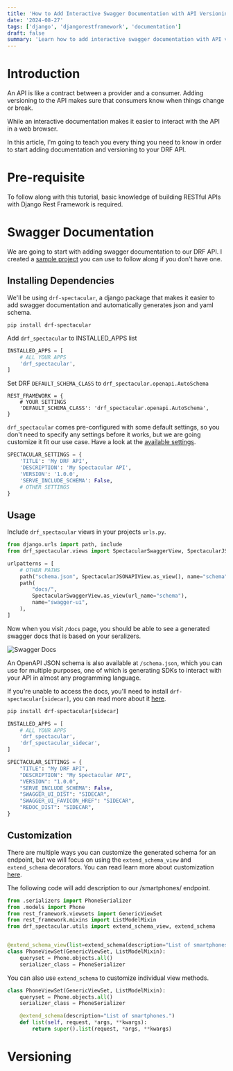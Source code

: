 ```yaml
---
title: 'How to Add Interactive Swagger Documentation with API Versioning to a Django Rest Framework API'
date: '2024-08-27'
tags: ['django', 'djangorestframework', 'documentation']
draft: false
summary: 'Learn how to add interactive swagger documentation with API versioning to your DRF API, making it easier to keep track of changes and interact with the API.'
---
```


# Introduction

An API is like a contract between a provider and a consumer. Adding versioning to the API makes sure that consumers know when things change or break.

While an interactive documentation makes it easier to interact with the API in a web browser.

In this article, I'm going to teach you every thing you need to know in order to start adding documentation and versioning to your DRF API.

# Pre-requisite

To follow along with this tutorial, basic knowledge of building RESTful APIs with Django Rest Framework is required.

# Swagger Documentation

We are going to start with adding swagger documentation to our DRF API. I created a [sample project](https://github.com/Housain-maina/python-code-snippets/tree/main/django_apps/drf_swagger_docs_versioning) you can use to follow along if you don't have one.

## Installing Dependencies

We'll be using `drf-spectacular`, a django package that makes it easier to add swagger documentation and automatically generates json and yaml schema.

```
pip install drf-spectacular
```

Add `drf_spectacular` to INSTALLED_APPS list

```py:settings.py
INSTALLED_APPS = [
    # ALL YOUR APPS
    'drf_spectacular',
]
```

Set DRF `DEFAULT_SCHEMA_CLASS` to `drf_spectacular.openapi.AutoSchema`

```py: settings.py
REST_FRAMEWORK = {
    # YOUR SETTINGS
    'DEFAULT_SCHEMA_CLASS': 'drf_spectacular.openapi.AutoSchema',
}
```

`drf_spectacular` comes pre-configured with some default settings, so you don't need to specify any settings before it works, but we are going customize it fit our use case. Have a look at the [available settings](https://drf-spectacular.readthedocs.io/en/latest/settings.html).

```py:settings.py
SPECTACULAR_SETTINGS = {
    'TITLE': 'My DRF API',
    'DESCRIPTION': 'My Spectacular API',
    'VERSION': '1.0.0',
    'SERVE_INCLUDE_SCHEMA': False,
    # OTHER SETTINGS
}
```

## Usage

Include `drf_spectacular` views in your projects `urls.py`.

```py:project/urls.py
from django.urls import path, include
from drf_spectacular.views import SpectacularSwaggerView, SpectacularJSONAPIView

urlpatterns = [
    # OTHER PATHS
    path("schema.json", SpectacularJSONAPIView.as_view(), name="schema"),
    path(
        "docs/",
        SpectacularSwaggerView.as_view(url_name="schema"),
        name="swagger-ui",
    ),
]
```

Now when you visit `/docs` page, you should be able to see a generated swagger docs that is based on your seralizers.

![Swagger Docs](/public/static/images/blog/swagger.JPEG)

An OpenAPI JSON schema is also available at `/schema.json`, which you can use for multiple purposes, one of which is generating SDKs to interact with your API in almost any programming language.

If you're unable to access the docs, you'll need to install `drf-spectacular[sidecar]`, you can read more about it [here](https://drf-spectacular.readthedocs.io/en/latest/readme.html#self-contained-ui-installation).

```py
pip install drf-spectacular[sidecar]
```

```py:settings.py
INSTALLED_APPS = [
    # ALL YOUR APPS
    'drf_spectacular',
    'drf_spectacular_sidecar',
]

SPECTACULAR_SETTINGS = {
    "TITLE": "My DRF API",
    "DESCRIPTION": "My Spectacular API",
    "VERSION": "1.0.0",
    "SERVE_INCLUDE_SCHEMA": False,
    "SWAGGER_UI_DIST": "SIDECAR",
    "SWAGGER_UI_FAVICON_HREF": "SIDECAR",
    "REDOC_DIST": "SIDECAR",
}

```

## Customization

There are multiple ways you can customize the generated schema for an endpoint, but we will focus on using the `extend_schema_view` and `extend_schema` decorators. You can read learn more about customization [here](https://drf-spectacular.readthedocs.io/en/latest/customization.html).

The following code will add description to our /smartphones/ endpoint.

```py:views.py
from .serializers import PhoneSerializer
from .models import Phone
from rest_framework.viewsets import GenericViewSet
from rest_framework.mixins import ListModelMixin
from drf_spectacular.utils import extend_schema_view, extend_schema


@extend_schema_view(list=extend_schema(description="List of smartphones."))
class PhoneViewSet(GenericViewSet, ListModelMixin):
    queryset = Phone.objects.all()
    serializer_class = PhoneSerializer

```

You can also use `extend_schema` to customize individual view methods.

```py:views.py
class PhoneViewSet(GenericViewSet, ListModelMixin):
    queryset = Phone.objects.all()
    serializer_class = PhoneSerializer

    @extend_schema(description="List of smartphones.")
    def list(self, request, *args, **kwargs):
        return super().list(request, *args, **kwargs)
```

# Versioning
